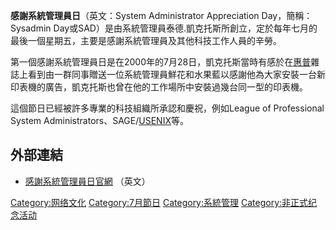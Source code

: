 {{Unreferenced|time=2016-06-18T01:48:20+00:00}}
{{Infobox holiday
|holiday_name = 感謝系統管理員日
|image = System Administrator Appreciation Day.jpg
|caption = 感謝系統管理員日的蛋糕，上頭有代表Linux的企鵝標誌
|relatedto = [[程式設計師節|程式設計師節]]
}}

'''感謝系統管理員日'''（英文：System Administrator Appreciation Day，簡稱：Sysadmin Day或SAD）是由系統管理員泰德.凱克托斯所創立，定於每年七月的最後一個星期五，主要是感謝系統管理員及其他科技工作人員的辛勞。

第一個感謝系統管理員日是在2000年的7月28日，凱克托斯當時有感於在[[惠普|惠普]]雜誌上看到由一群同事贈送一位系統管理員鮮花和水果藍以感謝他為大家安裝一台新印表機的廣告，凱克托斯也曾在他的工作場所中安裝過幾台同一型的印表機。

這個節日已經被許多專業的科技組織所承認和慶祝，例如League of Professional System Administrators、SAGE/[[USENIX|USENIX]]等。

== 外部連結 ==
{{Commonscat|System Administrator Appreciation Day|感謝系統管理員日}}

* [http://www.sysadminday.com/ 感謝系統管理員日官網] {{Wayback|url=http://www.sysadminday.com/ |date=20140701122045 }} （英文）

[[Category:网络文化|Category:网络文化]]
[[Category:7月節日|Category:7月節日]]
[[Category:系統管理|Category:系統管理]]
[[Category:非正式纪念活动|Category:非正式纪念活动]]